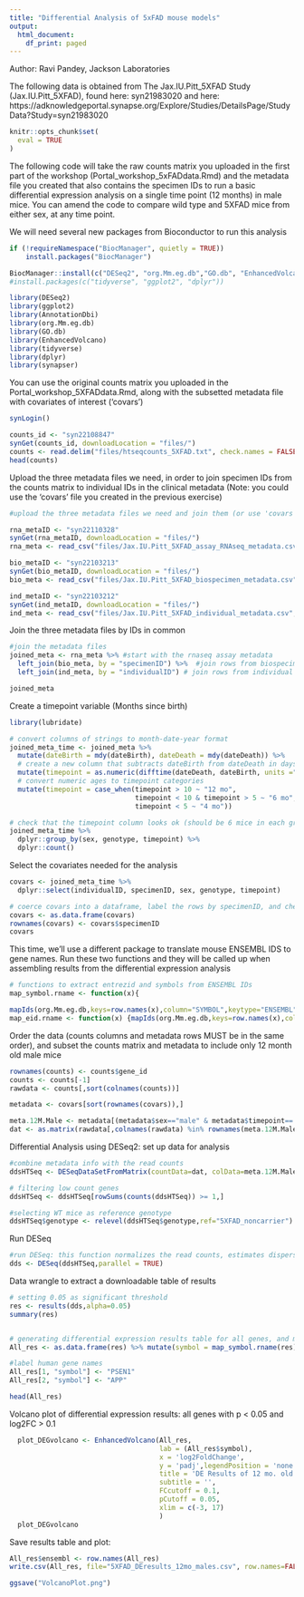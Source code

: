 ```yaml
---
title: "Differential Analysis of 5xFAD mouse models"
output:
  html_document:
    df_print: paged
---
```


Author: Ravi Pandey, Jackson Laboratories

The following data is obtained from The Jax.IU.Pitt_5XFAD Study (Jax.IU.Pitt_5XFAD), found here: syn21983020
and here: https://adknowledgeportal.synapse.org/Explore/Studies/DetailsPage/StudyData?Study=syn21983020

```r
knitr::opts_chunk$set(
  eval = TRUE
)
```
The following code will take the raw counts matrix you uploaded in the first part of the workshop (Portal_workshop_5xFADdata.Rmd) and the metadata file you created that also contains the specimen IDs to run a basic differential expression analysis on a single time point (12 months) in male mice. You can amend the code to compare wild type and 5XFAD mice from either sex, at any time point.

We will need several new packages from Bioconductor to run this analysis

```r
if (!requireNamespace("BiocManager", quietly = TRUE))
    install.packages("BiocManager")

BiocManager::install(c("DESeq2", "org.Mm.eg.db","GO.db", "EnhancedVolcano", "AnnotationDbi"))
#install.packages(c("tidyverse", "ggplot2", "dplyr"))
```

```r
library(DESeq2)
library(ggplot2)
library(AnnotationDbi)
library(org.Mm.eg.db)
library(GO.db)
library(EnhancedVolcano)
library(tidyverse)
library(dplyr)
library(synapser)
```

You can use the original counts matrix you uploaded in the Portal_workshop_5XFADdata.Rmd, along with the subsetted metadata file with covariates of interest ('covars')

```r
synLogin()

counts_id <- "syn22108847"
synGet(counts_id, downloadLocation = "files/")
counts <- read.delim("files/htseqcounts_5XFAD.txt", check.names = FALSE)
head(counts)
```

Upload the three metadata files we need, in order to join specimen IDs from the counts matrix to individual IDs in the clinical metadata 
(Note: you could use the 'covars' file you created in the previous exercise)

```r
#upload the three metadata files we need and join them (or use 'covars' from Portal_workshop_5XFADdata.Rmd)

rna_metaID <- "syn22110328"
synGet(rna_metaID, downloadLocation = "files/")
rna_meta <- read_csv("files/Jax.IU.Pitt_5XFAD_assay_RNAseq_metadata.csv", show_col_types = FALSE)

bio_metaID <- "syn22103213"
synGet(bio_metaID, downloadLocation = "files/")
bio_meta <- read_csv("files/Jax.IU.Pitt_5XFAD_biospecimen_metadata.csv", show_col_types = FALSE)

ind_metaID <- "syn22103212"
synGet(ind_metaID, downloadLocation = "files/")
ind_meta <- read_csv("files/Jax.IU.Pitt_5XFAD_individual_metadata.csv", show_col_types = FALSE)
```

Join the three metadata files by IDs in common

```r
#join the metadata files
joined_meta <- rna_meta %>% #start with the rnaseq assay metadata
  left_join(bio_meta, by = "specimenID") %>%  #join rows from biospecimen that match specimenID 
  left_join(ind_meta, by = "individualID") # join rows from individual that match individualID

joined_meta
```

Create a timepoint variable (Months since birth)

```r
library(lubridate)

# convert columns of strings to month-date-year format
joined_meta_time <- joined_meta %>% 
  mutate(dateBirth = mdy(dateBirth), dateDeath = mdy(dateDeath)) %>% 
  # create a new column that subtracts dateBirth from dateDeath in days, then divide by 30 to get months
  mutate(timepoint = as.numeric(difftime(dateDeath, dateBirth, units ="days"))/30) %>% 
  # convert numeric ages to timepoint categories
  mutate(timepoint = case_when(timepoint > 10 ~ "12 mo",
                               timepoint < 10 & timepoint > 5 ~ "6 mo",
                               timepoint < 5 ~ "4 mo"))

# check that the timepoint column looks ok (should be 6 mice in each group)
joined_meta_time %>% 
  dplyr::group_by(sex, genotype, timepoint) %>% 
  dplyr::count()
```

Select the covariates needed for the analysis

```r
covars <- joined_meta_time %>% 
  dplyr::select(individualID, specimenID, sex, genotype, timepoint)

# coerce covars into a dataframe, label the rows by specimenID, and check the result
covars <- as.data.frame(covars)
rownames(covars) <- covars$specimenID
covars
```

This time, we'll use a different package to translate mouse ENSEMBL IDS to gene names. Run these two functions and they will be called up when assembling results from the differential expression analysis

```r
# functions to extract entrezid and symbols from ENSEMBL IDs
map_symbol.rname <- function(x){

mapIds(org.Mm.eg.db,keys=row.names(x),column="SYMBOL",keytype="ENSEMBL",multiVals="first")}
map_eid.rname <- function(x) {mapIds(org.Mm.eg.db,keys=row.names(x),column="ENTREZID",keytype="ENSEMBL",multiVals="first")}

```

Order the data (counts columns and metadata rows MUST be in the same order), and subset the counts matrix and metadata to include only 12 month old male mice

```r

rownames(counts) <- counts$gene_id
counts <- counts[-1]
rawdata <- counts[,sort(colnames(counts))]

metadata <- covars[sort(rownames(covars)),]

meta.12M.Male <- metadata[(metadata$sex=="male" & metadata$timepoint=='12 mo'),]
dat <- as.matrix(rawdata[,colnames(rawdata) %in% rownames(meta.12M.Male)])
```

Differential Analysis using DESeq2: set up data for analysis

```r
#combine metadata info with the read counts
ddsHTSeq <- DESeqDataSetFromMatrix(countData=dat, colData=meta.12M.Male, design = ~genotype)

# filtering low count genes
ddsHTSeq <- ddsHTSeq[rowSums(counts(ddsHTSeq)) >= 1,]  

#selecting WT mice as reference genotype
ddsHTSeq$genotype <- relevel(ddsHTSeq$genotype,ref="5XFAD_noncarrier")     
```

Run DESeq

```r
#run DESeq: this function normalizes the read counts, estimates dispersions, and fits the linear model
dds <- DESeq(ddsHTSeq,parallel = TRUE)
```

Data wrangle to extract a downloadable table of results

```r
# setting 0.05 as significant threshold
res <- results(dds,alpha=0.05)                        
summary(res)


# generating differential expression results table for all genes, and map mouse short gene names to ensembl labels
All_res <- as.data.frame(res) %>% mutate(symbol = map_symbol.rname(res)) %>% mutate(EntrezGene = map_eid.rname(res)) %>%  dplyr::select("symbol", "EntrezGene","baseMean", "log2FoldChange", "lfcSE", "stat", "pvalue", "padj")

#label human gene names
All_res[1, "symbol"] <- "PSEN1"
All_res[2, "symbol"] <- "APP"

head(All_res)
```

Volcano plot of differential expression results: all genes with p < 0.05 and log2FC > 0.1

```r
  plot_DEGvolcano <- EnhancedVolcano(All_res,
                                     lab = (All_res$symbol),
                                     x = 'log2FoldChange',
                                     y = 'padj',legendPosition = 'none',
                                     title = 'DE Results of 12 mo. old Male Mice',
                                     subtitle = '',
                                     FCcutoff = 0.1,
                                     pCutoff = 0.05,
                                     xlim = c(-3, 17)
                                     )
  plot_DEGvolcano
```

Save results table and plot:

```r
All_res$ensembl <- row.names(All_res)
write.csv(All_res, file="5XFAD_DEresults_12mo_males.csv", row.names=FALSE)

ggsave("VolcanoPlot.png")

```